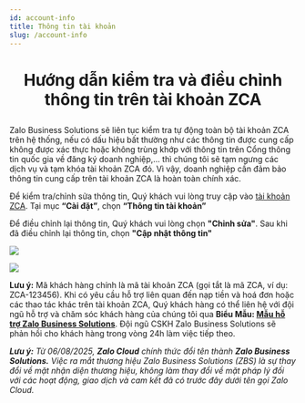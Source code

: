 ```yaml
---
id: account-info
title: Thông tin tài khoản
slug: /account-info
---
```


# <p align="center">Hướng dẫn kiểm tra và điều chỉnh thông tin trên tài khoản ZCA</p>

Zalo Business Solutions sẽ liên tục kiểm tra tự động toàn bộ tài khoản ZCA trên hệ thống, nếu có dấu hiệu bất thường như các thông tin được cung cấp không được xác thực hoặc không trùng khớp với thông tin trên Cổng thông tin quốc gia về đăng ký doanh nghiệp,… thì chúng tôi sẽ tạm ngưng các dịch vụ và tạm khóa tài khoản ZCA đó. Vì vậy, doanh nghiệp cần đảm bảo thông tin cung cấp trên tài khoản ZCA là hoàn toàn chính xác.

Để kiểm tra/chỉnh sửa thông tin, Quý khách vui lòng truy cập vào [tài khoản ZCA](https://account.zalo.cloud/spending/overview). Tại mục **“Cài đặt”**, chọn **“Thông tin tài khoản”**

Để điều chỉnh lại thông tin, Quý khách vui lòng chọn **"Chỉnh sửa"**. Sau khi đã điều chỉnh lại thông tin, chọn **"Cập nhật thông tin"**

<p style={{ textAlign: "center" }}>
  <img src="https://stc-oa.zdn.vn/uploads/2024/08/22/88d01acdb9b6f60f60fa9a1c6f2ac989.png" />
</p>

<p style={{ textAlign: "center" }}>
  <img src="https://stc-oa.zdn.vn/uploads/2024/08/22/497f5da3e06dd3cc6905ba10f5c5762f.png" />
</p>

**Lưu ý:** Mã khách hàng chính là mã tài khoản ZCA (gọi tắt là mã ZCA, ví dụ: ZCA-123456). Khi có yêu cầu hỗ trợ liên quan đến nạp tiền và hoá đơn hoặc các thao tác khác trên tài khoản ZCA, Quý khách hàng có thể liên hệ với đội ngũ hỗ trợ và chăm sóc khách hàng của chúng tôi qua **Biểu Mẫu: [Mẫu hỗ trợ Zalo Business Solutions](https://go.zalo.me/SupportZBS )**. Đội ngũ CSKH Zalo Business Solutions sẽ phản hồi cho khách hàng trong vòng 24h làm việc tiếp theo.

_**Lưu ý:**_ _Từ 06/08/2025, **Zalo Cloud** chính thức đổi tên thành **Zalo Business Solutions.** Việc ra mắt thương hiệu Zalo Business Solutions (ZBS) là sự thay đổi về mặt nhận diện thương hiệu, không làm thay đổi về mặt pháp lý đối với các hoạt động, giao dịch và cam kết đã có trước đây dưới tên gọi Zalo Cloud._
